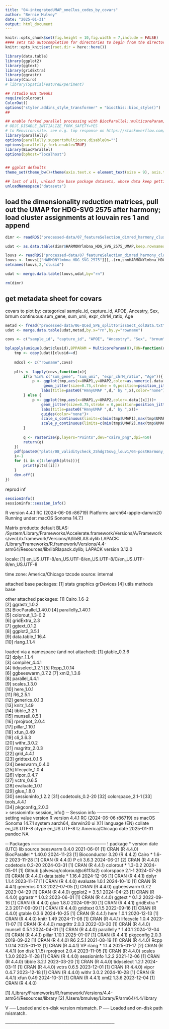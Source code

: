 ```yaml
---
title: "04-integratedUMAP_oneClus_codes_by_covars"
author: "Bernie Mulvey"
date: "2025-01-31"
output: html_document
---
```


```r
knitr::opts_chunk$set(fig.height = 10,fig.width = 7,include = FALSE)
#### sets tab autocompletion for directories to begin from the directory containing the .Rproj session, instead of the script's directory if different
knitr::opts_knit$set(root.dir = here::here())

library(data.table)
library(ggplot2)
library(ggtext)
library(gridExtra)
library(ggrastr)
library(Cairo)
# library(SpatialFeatureExperiment)

## rstudio GUI tweaks
require(colorout)
ColorOut()
options("styler.addins_style_transformer" = "biocthis::bioc_style()")
##

## enable forked parallel processing with BiocParallel::multicoreParam, future::, etc. seemed to need this a couple times, but otherwise havent so its here as a preventative measure. part of this is adding the line 
# OBJC_DISABLE_INITIALIZE_FORK_SAFETY=YES
# to Renviron.site. see e.g. top response on https://stackoverflow.com/questions/73638290/python-on-mac-is-it-safe-to-set-objc-disable-initialize-fork-safety-yes-globall 
library(parallelly)
options(parallelly.supportsMulticore.disableOn="")
options(parallelly.fork.enable=TRUE)
library(BiocParallel)
options(bphost="localhost")


## ggplot defaults
theme_set(theme_bw()+theme(axis.text.x = element_text(size = 9), axis.title.x = element_text(size = 8), axis.text.y = element_text(size = 8), axis.title.y = element_text(size =9), plot.title = element_markdown(size = 11,hjust=0.5), strip.text = element_text(size=11), legend.text = element_text(size=8), legend.title = element_text(size=9,hjust=0.5)))

## last of all, unload the base package datasets, whose data keep getting in the way of autocompletions (e.g., Theoph is priortized over TRUE)
unloadNamespace("datasets")
```

## load the dimensionality reduction matrices, pull out the UMAP for HDG-SVG 2575 after harmony; load cluster assignments at louvain res 1 and append
```r
dimr <- readRDS("processed-data/07_featureSelection_dimred_harmony_clustering/02-PCA_harmo_UMAP_matrices_HiDevG_HVG_SVG_andmixed_featsets.RDS")

udat <- as.data.table(dimr$HARMONYlmbna_HDG_SVG_2575_UMAP,keep.rownames=T)

louvs <- readRDS("processed-data/07_featureSelection_dimred_harmony_clustering/04-Initial_louvLeid_res0.5-1-2_clusterings.RDS")
louvs <- louvs[["HARMONYlmbna_HDG_SVG_2575"]][,.(rn,snnHARMONYlmbna_HDG_SVG_2575_louv_res1)]
setnames(louvs,2,"clusid")

udat <- merge.data.table(louvs,udat,by="rn")

rm(dimr)
```

## get metadata sheet for covars
covars to plot by: 
categorical sample_id, capture_id,  APOE, Ancestry, Sex, brnum
continuous sum_gene, sum_umi, expr_chrM_ratio, Age
```r
metad <- fread("processed-data/06-QCed_SPE_splitToTissSect_colData.txt")
udat <- merge.data.table(udat,metad,by.x="rn",by.y="rowname")

covs <- c("sample_id", "capture_id", "APOE", "Ancestry", "Sex", "brnum", "sum_gene", "sum_umi", "expr_chrM_ratio", "Age")

bplapply(unique(udat$clusid),BPPARAM = MulticoreParam(8),FUN=function(d){
    tmp <- copy(udat)[clusid==d]
    
    mdcol <- c("rowname",covs)
    
    plts <- lapply(covs,function(x){
        if(x %in% c("sum_gene", "sum_umi", "expr_chrM_ratio", "Age")){
            p <- ggplot(tmp,aes(x=UMAP1,y=UMAP2,color=as.numeric(.data[[x]])))+
                 geom_jitter(size=0.75,stroke = 0,position=position_jitterdodge(jitter.height=0.05,jitter.width=0.05,dodge.width=0.1))+
                labs(title=paste0("HmnyUMAP ",d," by ",x),color="none")
        } else {
            p <- ggplot(tmp,aes(x=UMAP1,y=UMAP2,color=.data[[x]]))+
                geom_jitter(size=0.75,stroke = 0,position=position_jitterdodge(jitter.height=0.05,jitter.width=0.05,dodge.width=0.1))+
                labs(title=paste0("HmnyUMAP ",d," by ",x))+
                guides(color="none")+
                scale_x_continuous(limits=c(min(tmp$UMAP1),max(tmp$UMAP1)),expand=c(0.1,0.1))+
                scale_y_continuous(limits=c(min(tmp$UMAP2),max(tmp$UMAP2)),expand=c(0.1,0.1))
        }
        
        q <- rasterize(p,layers="Points",dev="cairo_png",dpi=450)
        return(q)
    })
    pdf(paste0("plots/08_validitycheck_25hdg75svg_louv1/04-postHarmony_UMAP_by_covars_clus_",d,"_only.pdf"),width=18,height=16,onefile = T)
    i<-1
    for (i in c(1:length(plts))){
        print(plts[[i]])
    }
    dev.off()
})
```

reprod inf
```r
sessionInfo()
sessioninfo::session_info()
```
R version 4.4.1 RC (2024-06-06 r86719)
Platform: aarch64-apple-darwin20
Running under: macOS Sonoma 14.7.1

Matrix products: default
BLAS:   /System/Library/Frameworks/Accelerate.framework/Versions/A/Frameworks/vecLib.framework/Versions/A/libBLAS.dylib 
LAPACK: /Library/Frameworks/R.framework/Versions/4.4-arm64/Resources/lib/libRlapack.dylib;  LAPACK version 3.12.0

locale:
[1] en_US.UTF-8/en_US.UTF-8/en_US.UTF-8/C/en_US.UTF-8/en_US.UTF-8

time zone: America/Chicago
tzcode source: internal

attached base packages:
[1] stats     graphics  grDevices
[4] utils     methods   base     

other attached packages:
 [1] Cairo_1.6-2        
 [2] ggrastr_1.0.2      
 [3] BiocParallel_1.40.0
 [4] parallelly_1.40.1  
 [5] colorout_1.3-0.2   
 [6] gridExtra_2.3      
 [7] ggtext_0.1.2       
 [8] ggplot2_3.5.1      
 [9] data.table_1.16.4  
[10] rlang_1.1.4        

loaded via a namespace (and not attached):
 [1] gtable_0.3.6     
 [2] dplyr_1.1.4      
 [3] compiler_4.4.1   
 [4] tidyselect_1.2.1 
 [5] Rcpp_1.0.14      
 [6] ggbeeswarm_0.7.2 
 [7] xml2_1.3.6       
 [8] parallel_4.4.1   
 [9] scales_1.3.0     
[10] here_1.0.1       
[11] R6_2.5.1         
[12] generics_0.1.3   
[13] knitr_1.49       
[14] tibble_3.2.1     
[15] munsell_0.5.1    
[16] rprojroot_2.0.4  
[17] pillar_1.10.1    
[18] xfun_0.49        
[19] cli_3.6.3        
[20] withr_3.0.2      
[21] magrittr_2.0.3   
[22] grid_4.4.1       
[23] gridtext_0.1.5   
[24] beeswarm_0.4.0   
[25] lifecycle_1.0.4  
[26] vipor_0.4.7      
[27] vctrs_0.6.5      
[28] evaluate_1.0.1   
[29] glue_1.8.0       
[30] sessioninfo_1.2.2
[31] codetools_0.2-20 
[32] colorspace_2.1-1 
[33] tools_4.4.1      
[34] pkgconfig_2.0.3  
> sessioninfo::session_info()
─ Session info ────────────────────
 setting  value
 version  R version 4.4.1 RC (2024-06-06 r86719)
 os       macOS Sonoma 14.7.1
 system   aarch64, darwin20
 ui       X11
 language (EN)
 collate  en_US.UTF-8
 ctype    en_US.UTF-8
 tz       America/Chicago
 date     2025-01-31
 pandoc   NA

─ Packages ────────────────────────
 !  package      * version date (UTC) lib source
    beeswarm       0.4.0   2021-06-01 [1] CRAN (R 4.4.0)
    BiocParallel * 1.40.0  2024-11-23 [1] Bioconductor 3.20 (R 4.4.2)
    Cairo        * 1.6-2   2023-11-28 [1] CRAN (R 4.4.0)
 P  cli            3.6.3   2024-06-21 [2] CRAN (R 4.4.0)
    codetools      0.2-20  2024-03-31 [1] CRAN (R 4.4.1)
    colorout     * 1.3-0.2 2024-05-01 [1] Github (jalvesaq/colorout@c6113a2)
    colorspace     2.1-1   2024-07-26 [1] CRAN (R 4.4.0)
    data.table   * 1.16.4  2024-12-06 [1] CRAN (R 4.4.1)
    dplyr          1.1.4   2023-11-17 [1] CRAN (R 4.4.0)
    evaluate       1.0.1   2024-10-10 [1] CRAN (R 4.4.1)
    generics       0.1.3   2022-07-05 [1] CRAN (R 4.4.0)
    ggbeeswarm     0.7.2   2023-04-29 [1] CRAN (R 4.4.0)
    ggplot2      * 3.5.1   2024-04-23 [1] CRAN (R 4.4.0)
    ggrastr      * 1.0.2   2023-06-01 [1] CRAN (R 4.4.0)
    ggtext       * 0.1.2   2022-09-16 [1] CRAN (R 4.4.0)
    glue           1.8.0   2024-09-30 [1] CRAN (R 4.4.1)
    gridExtra    * 2.3     2017-09-09 [1] CRAN (R 4.4.0)
    gridtext       0.1.5   2022-09-16 [1] CRAN (R 4.4.0)
    gtable         0.3.6   2024-10-25 [1] CRAN (R 4.4.1)
    here           1.0.1   2020-12-13 [1] CRAN (R 4.4.0)
    knitr          1.49    2024-11-08 [1] CRAN (R 4.4.1)
    lifecycle      1.0.4   2023-11-07 [1] CRAN (R 4.4.0)
    magrittr       2.0.3   2022-03-30 [1] CRAN (R 4.4.0)
    munsell        0.5.1   2024-04-01 [1] CRAN (R 4.4.0)
    parallelly   * 1.40.1  2024-12-04 [1] CRAN (R 4.4.1)
    pillar         1.10.1  2025-01-07 [1] CRAN (R 4.4.1)
    pkgconfig      2.0.3   2019-09-22 [1] CRAN (R 4.4.0)
    R6             2.5.1   2021-08-19 [1] CRAN (R 4.4.0)
    Rcpp           1.0.14  2025-01-12 [1] CRAN (R 4.4.1)
 VP rlang        * 1.1.4   2025-01-17 [2] CRAN (R 4.4.1) (on disk 1.1.5)
    rprojroot      2.0.4   2023-11-05 [1] CRAN (R 4.4.0)
    scales         1.3.0   2023-11-28 [1] CRAN (R 4.4.0)
    sessioninfo    1.2.2   2021-12-06 [1] CRAN (R 4.4.0)
    tibble         3.2.1   2023-03-20 [1] CRAN (R 4.4.0)
    tidyselect     1.2.1   2024-03-11 [1] CRAN (R 4.4.0)
    vctrs          0.6.5   2023-12-01 [1] CRAN (R 4.4.0)
    vipor          0.4.7   2023-12-18 [1] CRAN (R 4.4.0)
    withr          3.0.2   2024-10-28 [1] CRAN (R 4.4.1)
    xfun           0.49    2024-10-31 [1] CRAN (R 4.4.1)
    xml2           1.3.6   2023-12-04 [1] CRAN (R 4.4.0)

 [1] /Library/Frameworks/R.framework/Versions/4.4-arm64/Resources/library
 [2] /Users/bmulvey/Library/R/arm64/4.4/library

 V ── Loaded and on-disk version mismatch.
 P ── Loaded and on-disk path mismatch.

───────────────────────────────────